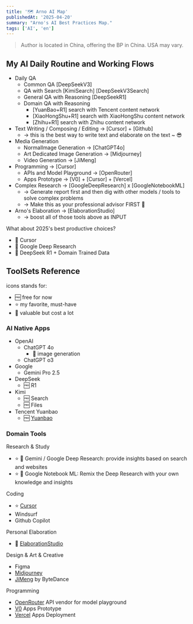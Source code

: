 ```yaml
---
title: '🗺️ Arno AI Map'
publishedAt: '2025-04-20'
summary: "Arno's AI Best Practices Map."
tags: ['AI', 'en']
---
```



> Author is located in China, offering the BP in China. USA may vary.

## My AI Daily Routine and Working Flows

* Daily QA
  * Common QA [DeepSeekV3]
  * QA with Search [KimiSearch] [DeepSeekV3Search]
  * General QA with Reasoning [DeepSeekR1]
  * Domain QA with Reasoning
    * [YuanBao+R1] search with Tencent content network
    * [XiaoHongShu+R1] search with XiaoHongShu content network
    * [Zhihu+R1] search with Zhihu content network
* Text Writing / Composing / Editing -> [Cursor] + [Github]
  * -> this is the best way to write text and elaborate on the text ~ 😎
* Media Generation
  * NormalImage Generation -> [ChatGPT4o]
  * Art Dedicated Image Generation -> [Midjourney]
  * Video Generation -> [JiMeng]
* Programming -> [Cursor]
  * APIs and Model Playground -> [OpenRouter]
  * Apps Prototype -> [V0] + [Cursor] + [Vercel]
* Complex Research -> [GoogleDeepResearch] x [GoogleNotebookML]
  * -> Generate report first and then dig with other models / tools to solve complex problems
  * -> Make this as your professional advisor FIRST 🤩
* Arno's Elaboration -> [ElaborationStudio]
  * -> boost all of those tools above as INPUT

What about 2025's best productive choices?

* 🏅 Cursor
* 🥈 Google Deep Research
* 🥉 DeepSeek R1 + Domain Trained Data

## ToolSets Reference

icons stands for:

* 🆓 free for now
* ⭐️ my favorite, must-have
* 💎 valuable but cost a lot

### AI Native Apps

* OpenAI
  * ChatGPT 4o
    * 💎 image generation
  * ChatGPT o3
* Google
  * Gemini Pro 2.5
* DeepSeek
  * 🆓 R1
* Kimi
  * 🆓 Search
  * 🆓 Files
* Tencent Yuanbao
  * 🆓 [Yuanbao](https://yuanbao.tencent.com/)

### Domain Tools

Research & Study

* ⭐️ 💎 Gemini / Google Deep Research: provide insights based on search and websites
* ⭐️ 💎 Google Notebook ML: Remix the Deep Research with your own knowledge and insights

Coding

* ⭐️ [Cursor](https://www.cursor.com/)
* Windsurf
* Github Copilot

Personal Elaboration

* 💎 [ElaborationStudio](https://e-studio.ai)

Design & Art & Creative

* Figma
* [Midjourney](https://www.midjourney.com/)
* [JiMeng](https://www.jimeng.com/) by ByteDance

Programming

* [OpenRouter](https://openrouter.ai/) API vendor for model playground
* [V0](https://v0.dev/) Apps Prototype
* [Vercel](https://vercel.com/) Apps Deployment

